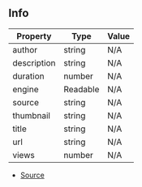 ## Info

| Property | Type | Value |
| ----------- | ----------- | ----------- |
| author | string | N/A |
| description | string | N/A |
| duration | number | N/A |
| engine | Readable | N/A |
| source | string | N/A |
| thumbnail | string | N/A |
| title | string | N/A |
| url | string | N/A |
| views | number | N/A |


- [Source](https://github.com/Androz2091/discord-player/blob/5a3437b/packages/downloader/src/Downloader.ts#L3)